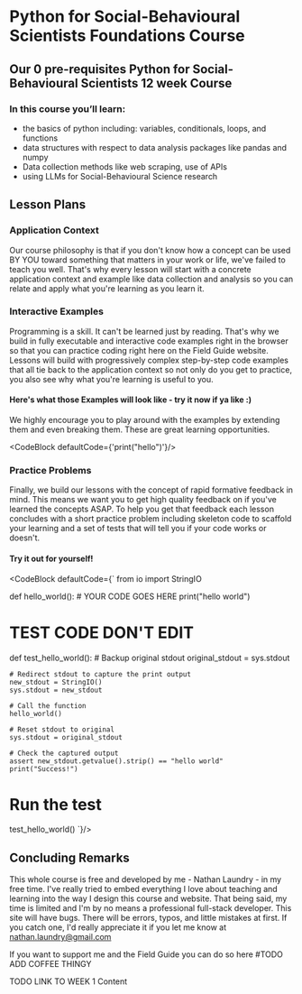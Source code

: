 

# Python for Social-Behavioural Scientists Foundations Course


## Our 0 pre-requisites Python for Social-Behavioural Scientists 12 week Course

### In this course you’ll learn:

- the basics of python including: variables, conditionals, loops, and functions
- data structures with respect to data analysis packages like pandas and numpy
- Data collection methods like web scraping, use of APIs
- using LLMs for Social-Behavioural Science research


## Lesson Plans

### Application Context

Our course philosophy is that if you don't know how a concept can be used BY YOU toward something that matters in your work or life, we've failed to teach you well. 
That's why every lesson will start with a concrete application context and example like data collection and analysis so you can relate and apply what you're learning as you learn it.

### Interactive Examples

Programming is a skill. It can't be learned just by reading. That's why we build in fully executable and interactive code examples right in the browser so that you can practice coding right here on the Field Guide website.
Lessons will build with progressively complex step-by-step code examples that all tie back to the application context so not only do you get to practice, you also see why what you're learning is useful to you. 

#### Here's what those Examples will look like - try it now if ya like :)

We highly encourage you to play around with the examples by extending them and even breaking them. These are great learning opportunities.

<CodeBlock defaultCode={'print("hello")'}/>


### Practice Problems

Finally, we build our lessons with the concept of rapid formative feedback in mind. This means we want you to get high quality feedback on if you've learned the concepts ASAP. 
To help you get that feedback each lesson concludes with a short practice problem including skeleton code to scaffold your learning and a set of tests that will tell you if your code works or doesn't. 

#### Try it out for yourself!


<CodeBlock defaultCode={`
from io import StringIO

def hello_world():
    # YOUR CODE GOES HERE
    print("hello world")


# TEST CODE DON'T EDIT
def test_hello_world():
    # Backup original stdout
    original_stdout = sys.stdout 

    # Redirect stdout to capture the print output
    new_stdout = StringIO()
    sys.stdout = new_stdout

    # Call the function
    hello_world()

    # Reset stdout to original
    sys.stdout = original_stdout 

    # Check the captured output
    assert new_stdout.getvalue().strip() == "hello world"
    print("Success!")

# Run the test
test_hello_world()
`}/>


## Concluding Remarks

This whole course is free and developed by me - Nathan Laundry - in my free time. I've really tried to embed everything I love about teaching and learning into the way I design this course and website. 
That being said, my time is limited and I'm by no means a professional full-stack developer. This site will have bugs. There will be errors, typos, and little mistakes at first. 
If you catch one, I'd really appreciate it if you let me know at nathan.laundry@gmail.com

If you want to support me and the Field Guide you can do so here #TODO ADD COFFEE THINGY

TODO LINK TO WEEK 1 Content



